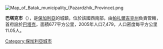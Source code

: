 [[Image:Map_of_Batak_municipality_(Pazardzhik_Province).png|right]]
{{Coord|41.95|N|24.217|E|display=title}}

'''巴塔克市'''（{{lang-bg|Батак}}），是[[保加利亞|保加利亞]]的城鎮，位於該國西南部，由[[帕扎爾吉克州|帕扎爾吉克州]]負責管轄，首府設於[[巴塔克|巴塔克]]，面積677平方公里，2005年人口7,479，人口密度每平方公里11.05人。

{{Bulgaria-geo-stub}}
[[Category:保加利亞城市|Category:保加利亞城市]]
